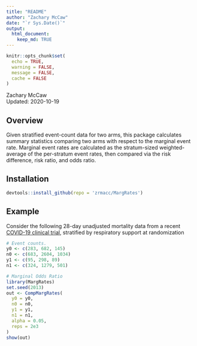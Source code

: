 ```yaml
---
title: "README"
author: "Zachary McCaw"
date: "`r Sys.Date()`"
output: 
  html_document: 
    keep_md: TRUE
--- 
```


```r
knitr::opts_chunk$set(
  echo = TRUE, 
  warning = FALSE, 
  message = FALSE, 
  cache = FALSE
)
```

Zachary McCaw <br>
Updated: 2020-10-19

## Overview

Given stratified event-count data for two arms, this package calculates summary statistics comparing two arms with respect to the marginal event rate. Marginal event rates are calculated as the stratum-sized weighted-average of the per-stratum event rates, then compared via the risk difference, risk ratio, and odds ratio.

## Installation

```r
devtools::install_github(repo = 'zrmacc/MargRates')
```

## Example

Consider the following 28-day unadjusted mortality data from a recent [COVID-19 clinical trial](https://www.nejm.org/doi/full/10.1056/NEJMoa2021436), stratified by respiratory support at randomization

```r
# Event counts.
y0 <- c(283, 682, 145)
n0 <- c(683, 2604, 1034)
y1 <- c(95, 298, 89)
n1 <- c(324, 1279, 501)

# Marginal Odds Ratio
library(MargRates)
set.seed(2013)
out <- CompMargRates(
  y0 = y0,
  n0 = n0,
  y1 = y1,
  n1 = n1,
  alpha = 0.05,
  reps = 2e3
)
show(out)

```
